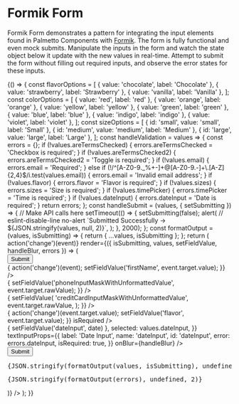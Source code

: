 
<Meta title="Patterns/Formik Form" />

# Formik Form

Formik Form demonstrates a pattern for integrating the input elements found in Palmetto Components with [Formik](https://formik.org/). The form is fully functional and even mock submits. Manipulate the inputs in the form and watch the state object below it update with the new values in real-time. Attempt to submit the form without filling out required inputs, and observe the error states for these inputs.

<Canvas>
  <Story name="Form">
    {() => {
      const flavorOptions = [
        { value: 'chocolate', label: 'Chocolate' },
        { value: 'strawberry', label: 'Strawberry' },
        { value: 'vanilla', label: 'Vanilla' },
      ];
      const colorOptions = [
        { value: 'red', label: 'red' },
        { value: 'orange', label: 'orange' },
        { value: 'yellow', label: 'yellow' },
        { value: 'green', label: 'green' },
        { value: 'blue', label: 'blue' },
        { value: 'indigo', label: 'indigo' },
        { value: 'violet', label: 'violet' },
      ];
      const sizeOptions = [
        { id: 'small', value: 'small', label: 'Small' },
        { id: 'medium', value: 'medium', label: 'Medium' },
        { id: 'large', value: 'large', label: 'Large' },
      ];
      const handleValidation = values => {
        const errors = {};
        if (!values.areTermsChecked) {
          errors.areTermsChecked = 'Checkbox is required';
        }
        if (!values.areTermsChecked2) {
          errors.areTermsChecked2 = 'Toggle is required';
        }
        if (!values.email) {
          errors.email = 'Required';
        } else if (!/^[A-Z0-9._%+-]+@[A-Z0-9.-]+\.[A-Z]{2,4}$/i.test(values.email)) {
          errors.email = 'Invalid email address';
        }
        if (!values.flavor) {
          errors.flavor = 'Flavor is required';
        }
        if (!values.sizes) {
          errors.sizes = 'Size is required';
        }
        if (!values.timePicker) {
          errors.timePicker = 'Time is required';
        }
        if (!values.dateInput) {
          errors.dateInput = 'Date is required';
        }
        return errors;
      };
      const handleSubmit = (values, { setSubmitting }) => {
        // Make API calls here
        setTimeout(() => {
          setSubmitting(false);
          alert(
            // eslint-disable-line no-alert
            `Submitted Successfully ->  ${JSON.stringify(values, null, 2)}`,
          );
        }, 2000);
      };
      const formatOutput = (values, isSubmitting) => {
        return { ...values, isSubmitting };
      };
      return (
        <Box maxWidth="500px" margin="lg auto">
          <Formik
            initialValues={{
              firstName: '',
              lastName: '',
              email: '',
              phoneInputMask: '',
              phoneInputMaskWithUnformattedValue: '',
              creditCardInputMask: '',
              creditCardInputMaskWithUnformattedValue: '',
              areTermsChecked: false,
              areTermsChecked2: false,
              flavor: null,
              flavor2: null,
              colors: [],
              sizes: null,
              timePicker: null,
              dateInput: '',
            }}
            validate={handleValidation}
            onSubmit={handleSubmit}
            handleChange={event => action('change')(event)}
            render={({ isSubmitting, values, setFieldValue, handleBlur, errors }) => (
              <Form>
                <Box childGap="lg">
                  <div>
                    <Box
                      direction={{
                        base: 'row',
                        tablet: 'row',
                        desktop: 'row',
                        hd: 'row',
                      }}
                      childGap={{
                        base: 'sm',
                        tablet: 'md',
                        desktop: 'lg',
                        hd: 'lg',
                      }}
                      width="100%"
                    >
                      <Field
                        type="text"
                        name="search"
                        id="search"
                        placeholder="Search"
                        size="sm"
                        component={FormikTextInput}
                      />
                      <Button type="submit" size="sm" isLoading={isSubmitting}>
                        Submit
                      </Button>
                    </Box>
                  </div>
                  <div>
                    <Field
                      type="text"
                      label="First Name"
                      name="firstName"
                      id="firstName"
                      component={FormikTextInput}
                      // With a custom onChange.
                      // We preserve Formik's convention and relegate state form management back to the user.
                      onChange={event => {
                        action('change')(event);
                        setFieldValue('firstName', event.target.value);
                      }}
                    />
                  </div>
                  <div>
                    <Field
                      type="text"
                      label="Last Name"
                      name="lastName"
                      id="lastName"
                      component={FormikTextInput}
                    />
                  </div>
                  <div>
                    <Field
                      label="Email"
                      name="email"
                      id="email"
                      component={FormikTextInput}
                      isRequired
                    />
                  </div>
                  <div>
                    <Field
                      label="Phone Input Mask Returning a Formatted Value"
                      name="phoneInputMask"
                      id="phoneInputMask"
                      component={FormikTextInput}
                      inputMask="phone"
                      type="tel"
                    />
                  </div>
                  <div>
                    <Field
                      label="Phone Input Mask Returning an Unformatted Value"
                      name="phoneInputMaskWithUnformattedValue"
                      id="phoneInputMaskWithUnformattedValue"
                      component={FormikTextInput}
                      inputMask="phone"
                      type="tel"
                      onChange={event => {
                        setFieldValue('phoneInputMaskWithUnformattedValue', event.target.rawValue);
                      }}
                    />
                  </div>
                  <div>
                    <Field
                      label="Credit Card Input Mask Returning a Formatted Value"
                      name="creditCardInputMask"
                      id="creditCardInputMask"
                      component={FormikTextInput}
                      inputMask="creditCard"
                      type="tel"
                    />
                  </div>
                  <div>
                    <Field
                      label="Credit Card Input Mask Returning an Unformatted Value"
                      name="creditCardInputMaskWithUnformattedValue"
                      id="creditCardInputMaskWithUnformattedValue"
                      component={FormikTextInput}
                      inputMask="creditCard"
                      type="tel"
                      onChange={event => {
                        setFieldValue(
                          'creditCardInputMaskWithUnformattedValue',
                          event.target.rawValue,
                        );
                      }}
                    />
                  </div>
                  <div>
                    <Field
                      label="Flavor with Custom onChange"
                      name="flavor"
                      id="flavor"
                      options={flavorOptions}
                      component={FormikSelectInput}
                      // With a custom onChange.
                      // We preserve Formik's convention and relegate form state management back to the user.
                      onChange={event => {
                        action('change')(event.target.value);
                        setFieldValue('flavor', event.target.value);
                      }}
                      isRequired
                    />
                  </div>
                  <div>
                    <Field
                      label="Flavor without custom onChange"
                      name="flavor2"
                      id="flavor2"
                      options={flavorOptions}
                      component={FormikSelectInput}
                    />
                  </div>
                  <div>
                    <Field
                      label="Colors"
                      name="colors"
                      id="colors"
                      isMulti
                      options={colorOptions}
                      component={FormikSelectInput}
                    />
                  </div>
                  <div>
                    <Field
                      label="Describe your perfect meal"
                      name="meal"
                      id="meal"
                      component={FormikTextareaInput}
                    />
                  </div>
                  <div>
                    <Field
                      title="Sizes"
                      name="sizes"
                      options={sizeOptions}
                      component={FormikRadioGroup}
                      isRequired
                    />
                  </div>
                  <div>
                    <Field
                      label="Select Time"
                      name="timePicker"
                      component={FormikTimePicker}
                      isRequired
                    />
                  </div>
                  <div>
                    <Field
                      label="Terms and Conditions"
                      name="areTermsChecked"
                      id="areTermsChecked"
                      component={FormikCheckboxInput}
                      isRequired
                    />
                  </div>
                  <div>
                    <Field
                      label="Terms and Conditions Toggle"
                      name="areTermsChecked2"
                      id="areTermsChecked2"
                      component={FormikToggle}
                      isRequired
                    />
                  </div>
                  <div>
                    <DateInput
                      datePickerProps={{
                        onChange: date => { setFieldValue('dateInput', date) },
                        selected: values.dateInput,
                      }}
                      textInputProps={{
                        label: 'Date Input',
                        name: 'dateInput',
                        id: 'dateInput',
                        error: errors.dateInput,
                        isRequired: true,
                      }}
                      onBlur={handleBlur}
                    />
                  </div>
                  <Button type="submit" className="m-bottom-md" isLoading={isSubmitting}>
                    Submit
                  </Button>
                  <pre>{JSON.stringify(formatOutput(values, isSubmitting), undefined, 2)}</pre>
                  <pre>{JSON.stringify(formatOutput(errors), undefined, 2)}</pre>
                </Box>
              </Form>
            )}
          />
        </Box>
      );
    }}
  </Story>
</Canvas>
